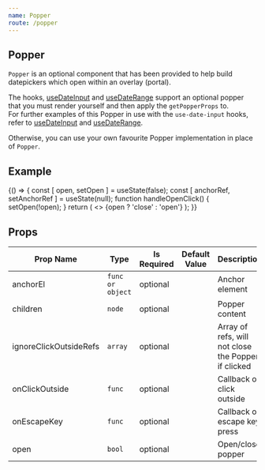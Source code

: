 ```yaml
---
name: Popper
route: /popper
---
```


## Popper
`Popper` is an optional component that has been provided to help build datepickers which open within an overlay (portal).

The hooks, [useDateInput](https://mark-tate.github.io/use-date-input/useDateInput) and [useDateRange](https://mark-tate.github.io/use-date-input/useDateRangeInput) support an optional popper that you must render yourself and then apply the `getPopperProps` to.   
For further examples of this Popper in use with the `use-date-input` hooks, refer to [useDateInput](https://mark-tate.github.io/use-date-input/useDateInput) and [useDateRange](https://mark-tate.github.io/use-date-input/useDateRangeInput).

Otherwise, you can use your own favourite Popper implementation in place of `Popper`.

## Example
<Playground>
{() => {
    const [ open, setOpen ] = useState(false);
    const [ anchorRef, setAnchorRef ] = useState(null);
    function handleOpenClick() {
        setOpen(!open);
    }
    return (
        <>
            <DemoButton onClick={handleOpenClick} ref={setAnchorRef}>{open ? 'close' : 'open'}</DemoButton>
            <CalendarProvider adapter={dateAdapter}>
                <Popper 
                    anchorEl={anchorRef} 
                    onClickOutside={handleOpenClick} 
                    open={open} 
                    placement={"bottom-start"}>
                    <AddYourComponentHere/>
                </Popper>
            </CalendarProvider>
        </>
    );
}}
</Playground>

## Props
| Prop Name | Type | Is Required | Default Value | Description |
|-|-|-|-|-|
| anchorEl| `func or object`| optional| | Anchor element |
| children| `node`| optional| | Popper content|
| ignoreClickOutsideRefs| `array`| optional| | Array of refs, will not close the Popper, if clicked |
| onClickOutside| `func`| optional| | Callback on click outside |
| onEscapeKey| `func`| optional| | Callback on escape key press|
| open| `bool`| optional| | Open/close popper|
